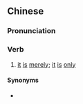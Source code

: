 {{also|则是}}
==Chinese==
{{zh-forms|s=则是}}

===Pronunciation===
{{zh-pron
|m=zéshì
|cat=v
}}

===Verb===
{{zh-verb}}

# {{lb|zh|archaic}} [[it]] [[is]] [[merely]]; [[it]] [[is]] [[only]]

====Synonyms====
* {{zh-l|只是}}